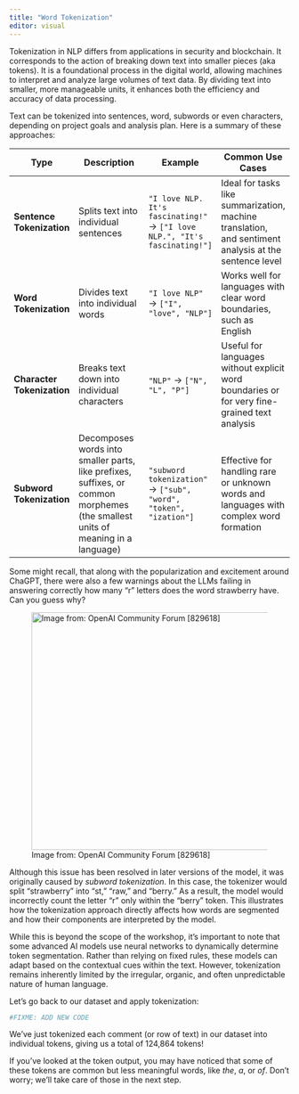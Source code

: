 ```yaml
---
title: "Word Tokenization"
editor: visual
---
```


Tokenization in NLP differs from applications in security and blockchain. It corresponds to the action of breaking down text into smaller pieces (aka tokens). It is a foundational process in the digital world, allowing machines to interpret and analyze large volumes of text data. By dividing text into smaller, more manageable units, it enhances both the efficiency and accuracy of data processing.

Text can be tokenized into sentences, word, subwords or even characters, depending on project goals and analysis plan. Here is a summary of these approaches:

| **Type**                   | **Description**                                                                                                                 | **Example**                                                                | **Common Use Cases**                                                                                  |
|-----------------|--------------------|-----------------|-----------------|
| **Sentence Tokenization**  | Splits text into individual sentences                                                                                           | `"I love NLP. It's fascinating!"` → `["I love NLP.", "It's fascinating!"]` | Ideal for tasks like summarization, machine translation, and sentiment analysis at the sentence level |
| **Word Tokenization**      | Divides text into individual words                                                                                              | `"I love NLP"` → `["I", "love", "NLP"]`                                    | Works well for languages with clear word boundaries, such as English                                  |
| **Character Tokenization** | Breaks text down into individual characters                                                                                     | `"NLP"` → `["N", "L", "P"]`                                                | Useful for languages without explicit word boundaries or for very fine-grained text analysis          |
| **Subword Tokenization**   | Decomposes words into smaller parts, like prefixes, suffixes, or common morphemes (the smallest units of meaning in a language) | `"subword tokenization"` → `["sub", "word", "token", "ization"]`           | Effective for handling rare or unknown words and languages with complex word formation                |

Some might recall, that along with the popularization and excitement around ChaGPT, there were also a few warnings about the LLMs failing in answering correctly how many "r" letters does the word strawberry have. Can you guess why?

![Image from: OpenAI Community Forum \[829618\]](images/chat-strawberry.jpeg){width="427"}

Although this issue has been resolved in later versions of the model, it was originally caused by *subword tokenization*. In this case, the tokenizer would split “strawberry” into “st,” “raw,” and “berry.” As a result, the model would incorrectly count the letter “r” only within the “berry” token. This illustrates how the tokenization approach directly affects how words are segmented and how their components are interpreted by the model.

While this is beyond the scope of the workshop, it's important to note that some advanced AI models use neural networks to dynamically determine token segmentation. Rather than relying on fixed rules, these models can adapt based on the contextual cues within the text. However, tokenization remains inherently limited by the irregular, organic, and often unpredictable nature of human language.

Let's go back to our dataset and apply tokenization:

``` r
#FIXME: ADD NEW CODE
```

We’ve just tokenized each comment (or row of text) in our dataset into individual tokens, giving us a total of 124,864 tokens!

If you’ve looked at the token output, you may have noticed that some of these tokens are common but less meaningful words, like *the*, *a*, or *of*. Don’t worry; we’ll take care of those in the next step.
